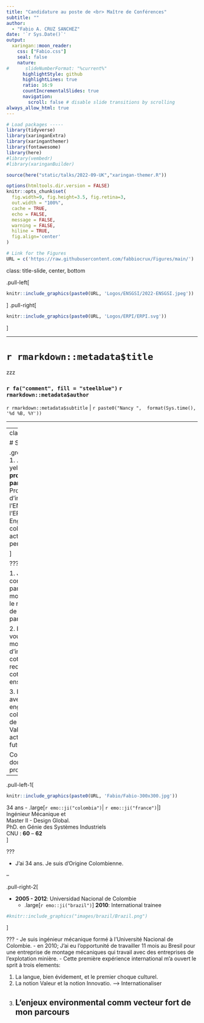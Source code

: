 ```yaml
---
title: "Candidature au poste de <br> Maître de Conférences"
subtitle: ""  
author: 
  - "Fabio A. CRUZ SANCHEZ"
date: '`r Sys.Date()`'
output:
  xaringan::moon_reader:
    css: ["Fabio.css"]
    seal: false
    nature:
#      slideNumberFormat: "%current%"
      highlightStyle: github
      highlightLines: true
      ratio: 16:9
      countIncrementalSlides: true
      navigation:
        scroll: false # disable slide transitions by scrolling
always_allow_html: true
---
```


```r
# Load packages -----
library(tidyverse)
library(xaringanExtra)
library(xaringanthemer)
library(fontawesome)
library(here)
#library(vembedr)
#library(xaringanBuilder)

source(here("static/talks/2022-09-UK","xaringan-themer.R"))

options(htmltools.dir.version = FALSE)
knitr::opts_chunk$set(
  fig.width=9, fig.height=3.5, fig.retina=3,
  out.width = "100%",
  cache = TRUE,
  echo = FALSE,
  message = FALSE, 
  warning = FALSE,
  hiline = TRUE,
  fig.align='center'
)

# Link for the Figures
URL = c('https://raw.githubusercontent.com/fabbiocrux/Figures/main/')

```


class: title-slide, center, bottom

.pull-left[
```r
knitr::include_graphics(paste0(URL, 'Logos/ENSGSI/2022-ENSGSI.jpeg'))
```
]
.pull-right[
```r
knitr::include_graphics(paste0(URL, 'Logos/ERPI/ERPI.svg'))
```
]



****
#  `r rmarkdown::metadata$title`

zzz


### `r fa("comment", fill = "steelblue")` `r rmarkdown::metadata$author`
<i class="fas fa-user-friends"></i>

`r rmarkdown::metadata$subtitle` |  `r paste0("Nancy ",  format(Sys.time(), '%d %B, %Y'))`


---


---
class: middle

# Sommaire 

.grey_Inedit[
1. .large.bg-yellow[**Mon profil et parcours**]
1. Proposition d'intégration à l'ENSGSI et à l'ERPI 
1. Engagements collectifs actuels et perspectives

]   


???


1. Je commence par exposer mon profil et le récapitulatif de mon parcours. 

2. Ensuite, Je vous présente mon projet d’intégration coté recherche et coté enseignement.

3. Et je finalise avec mes engamenet collectives et de Valorisation actuels et futurs 

Commençons donc par mon profil.
---

.pull-left-1[
```r
knitr::include_graphics(paste0(URL, 'Fabio/Fabio-300x300.jpg'))
```

34 ans - .large[`r emo::ji("colombia")`| `r emo::ji("france")`|]  <br>
Ingénieur Mécanique et <br>
Master II - Design Global.<br>
PhD. en Génie des Systèmes Industriels <br>
CNU : **60** – **62**   <br>
]

???

- J'ai 34 ans. Je suis d'Origine Colombienne.

--

.pull-right-2[ 

- **2005 - 2012**:  Universidad Nacional de Colombie
   - .large[`r emo::ji("brazil")`] **2010**: International trainee 
   
```r
#knitr::include_graphics("images/brazil/Brazil.png")
```
]


???
- Je suis ingénieur mécanique formé à l’Université Nacional de Colombie.
- en 2010; J’ai eu l’opportunité de travailler 11 mois au Bresil pour une entreprise de montage mécaniques qui travail avec des entreprises de l’explotation minière.
- Cette première expérience international m’a ouvert le sprit à trois elements:

1. La langue, bien évidement, et le premier choque culturel.
2. La notion Valeur et la notion Innovatio. --> Internationaliser
3. L'enjeux environmental comm vecteur fort de mon parcours
---




